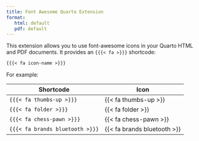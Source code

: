 ```yaml
---
title: Font Awesome Quarto Extension
format:
   html: default
   pdf: default
---
```


This extension allows you to use font-awesome icons in your Quarto HTML and PDF documents. It provides an `{{{< fa >}}}` shortcode:

``` markdown
{{{< fa icon-name >}}}
```

For example:

| Shortcode                       | Icon                        |
|---------------------------------|-----------------------------|
| `{{{< fa thumbs-up >}}}`        | {{< fa thumbs-up >}}        |
| `{{{< fa folder >}}}`           | {{< fa folder >}}           |
| `{{{< fa chess-pawn >}}}`       | {{< fa chess-pawn >}}       |
| `{{{< fa brands bluetooth >}}}` | {{< fa brands bluetooth >}} |
